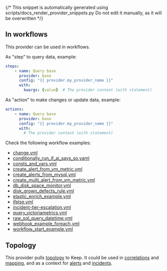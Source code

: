 {/* This snippet is automatically generated using scripts/docs_render_provider_snippets.py 
Do not edit it manually, as it will be overwritten */}


## In workflows

This provider can be used in workflows.


As "step" to query data, example:
```yaml
steps:
    - name: Query base
      provider: base
      config: "{{ provider.my_provider_name }}"
      with:
        kwargs: {value}  # The provider context (with statement)
```


As "action" to make changes or update data, example:
```yaml
actions:
    - name: Query base
      provider: base
      config: "{{ provider.my_provider_name }}"
      with:
        # The provider context (with statement)
```




Check the following workflow examples:
- [change.yml](https://github.com/keephq/keep/blob/main/examples/workflows/change.yml)
- [conditionally_run_if_ai_says_so.yaml](https://github.com/keephq/keep/blob/main/examples/workflows/conditionally_run_if_ai_says_so.yaml)
- [consts_and_vars.yml](https://github.com/keephq/keep/blob/main/examples/workflows/consts_and_vars.yml)
- [create_alert_from_vm_metric.yml](https://github.com/keephq/keep/blob/main/examples/workflows/create_alert_from_vm_metric.yml)
- [create_alerts_from_mysql.yml](https://github.com/keephq/keep/blob/main/examples/workflows/create_alerts_from_mysql.yml)
- [create_multi_alert_from_vm_metric.yml](https://github.com/keephq/keep/blob/main/examples/workflows/create_multi_alert_from_vm_metric.yml)
- [db_disk_space_monitor.yml](https://github.com/keephq/keep/blob/main/examples/workflows/db_disk_space_monitor.yml)
- [disk_grown_defects_rule.yml](https://github.com/keephq/keep/blob/main/examples/workflows/disk_grown_defects_rule.yml)
- [elastic_enrich_example.yml](https://github.com/keephq/keep/blob/main/examples/workflows/elastic_enrich_example.yml)
- [ifelse.yml](https://github.com/keephq/keep/blob/main/examples/workflows/ifelse.yml)
- [incident-tier-escalation.yml](https://github.com/keephq/keep/blob/main/examples/workflows/incident-tier-escalation.yml)
- [query_victoriametrics.yml](https://github.com/keephq/keep/blob/main/examples/workflows/query_victoriametrics.yml)
- [raw_sql_query_datetime.yml](https://github.com/keephq/keep/blob/main/examples/workflows/raw_sql_query_datetime.yml)
- [webhook_example_foreach.yml](https://github.com/keephq/keep/blob/main/examples/workflows/webhook_example_foreach.yml)
- [workflow_start_example.yml](https://github.com/keephq/keep/blob/main/examples/workflows/workflow_start_example.yml)


## Topology
This provider pulls [topology](/overview/servicetopology) to Keep. It could be used in [correlations](/overview/correlation-topology) 
and [mapping](/overview/enrichment/mapping#mapping-with-topology-data), and as a context 
for [alerts](/alerts/sidebar#7-alert-topology-view) and [incidents](/overview#17-incident-topology).